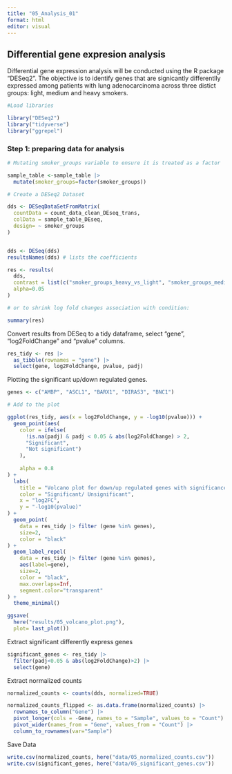 ```yaml
---
title: "05_Analysis_01"
format: html
editor: visual
---
```


## Differential gene expresion analysis

Differential gene expression analysis will be conducted using the R package "DESeq2". The objective is to identify genes that are signicantly differentlly expressed among patients with lung adenocarcinoma across three distict groups: light, medium and heavy smokers.

```r

#Load libraries

library("DESeq2")
library("tidyverse")
library("ggrepel")
```

### Step 1: preparing data for analysis

```r

# Mutating smoker_groups variable to ensure it is treated as a factor

sample_table <-sample_table |>
  mutate(smoker_groups=factor(smoker_groups))

# Create a DESeq2 Dataset

dds <- DESeqDataSetFromMatrix(
  countData = count_data_clean_DEseq_trans, 
  colData = sample_table_DEseq,
  design= ~ smoker_groups
)


dds <- DESeq(dds)
resultsNames(dds) # lists the coefficients
```

```r

res <- results(
  dds, 
  contrast = list(c("smoker_groups_heavy_vs_light", "smoker_groups_medium_vs_light")),
  alpha=0.05
)

# or to shrink log fold changes association with condition:

summary(res)
```

Convert results from DESeq to a tidy dataframe, select "gene", "log2FoldChange" and "pvalue" columns.

```r

res_tidy <- res |>
  as_tibble(rownames = "gene") |>
  select(gene, log2FoldChange, pvalue, padj)
```

Plotting the significant up/down regulated genes.

```r

genes <- c("AMBP", "ASCL1", "BARX1", "DIRAS3", "BNC1")

# Add to the plot

ggplot(res_tidy, aes(x = log2FoldChange, y = -log10(pvalue))) +
  geom_point(aes(
    color = ifelse(
      !is.na(padj) & padj < 0.05 & abs(log2FoldChange) > 2, 
      "Significant", 
      "Not significant")
    ), 
    
    alpha = 0.8
) +
  labs(
    title = "Volcano plot for down/up regulated genes with significance < 0.05", 
    color = "Significant/ Unsignificant", 
    x = "log2FC",
    y = "-log10(pvalue)"
) +
  geom_point(
    data = res_tidy |> filter (gene %in% genes), 
    size=2,
    color = "black"
) +
  geom_label_repel(
    data = res_tidy |> filter (gene %in% genes), 
    aes(label=gene),
    size=2,
    color = "black", 
    max.overlaps=Inf,
    segment.color="transparent"
) +
  theme_minimal()

ggsave(
  here("results/05_volcano_plot.png"),
  plot= last_plot())
```

Extract significant differently express genes

```r
significant_genes <- res_tidy |>
  filter(padj<0.05 & abs(log2FoldChange)>2) |>
  select(gene)
```

Extract normalized counts

```r

normalized_counts <- counts(dds, normalized=TRUE)
```

```r

normalized_counts_flipped <- as.data.frame(normalized_counts) |>
  rownames_to_column("Gene") |>
  pivot_longer(cols = -Gene, names_to = "Sample", values_to = "Count") |>
  pivot_wider(names_from = "Gene", values_from = "Count") |>
  column_to_rownames(var="Sample")
```

Save Data

```r
write.csv(normalized_counts, here("data/05_normalized_counts.csv"))
write.csv(significant_genes, here("data/05_significant_genes.csv"))
```
